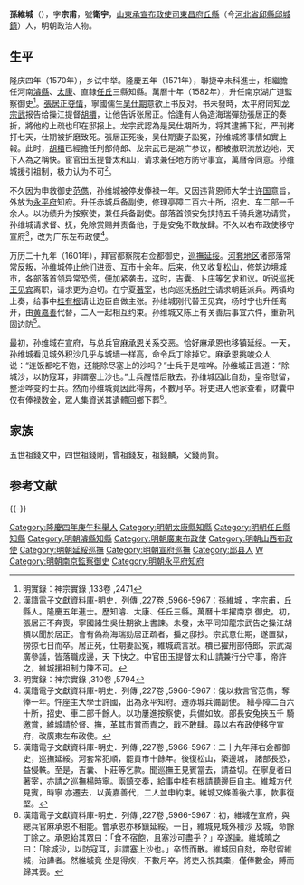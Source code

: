 {{明清人物信息框
| 姓名 = 孫維城
| 原名 =
| 圖片名稱= 
| 圖片大小 =
| 圖片說明 = 
| 最高職務 = 巡撫延綏都察院右僉都御史
| 國家 = 大明 
| 爵位 =
| 籍貫 =[[山東承宣布政使司|山東承宣布政使司]][[東昌府|東昌府]][[丘縣|丘縣]]
| 族裔 = 
| 字號 = 字宗甫，號衛宇
| 諡號 =
| 出生日期 = 嘉靖十九年（1540年）
| 出生地點 = [[山東承宣布政使司|山東]][[丘縣|丘縣]]
| 逝世日期 = 萬曆三十年（1602年）
| 逝世地點 = [[北直隶|直隶]][[宣府|宣府]]
| 墓葬 =
| 配偶 = 
| 親屬 = 
| 出身 =
* 隆慶五年辛未科同進士出身
| 經歷 =
| 著作 = *《皇明奏疏類鈔》61卷
}}
'''孫維城'''（{{bd|1540年||1602年||Sun孙}}），字'''宗甫'''，號'''衛宇'''，[[山東承宣布政使司|山東承宣布政使司]][[東昌府|東昌府]][[丘縣|丘縣]]（今[[河北省|河北省]][[邱縣|邱縣]][[邱城鎮|邱城鎮]]）人，明朝政治人物。

== 生平 ==
隆庆四年（1570年），乡试中举。隆慶五年（1571年），聯捷辛未科進士，相繼擔任河南[[濬縣|濬縣]]、[[太康|太康]]、直隸[[任丘|任丘]]三縣知縣。萬曆十年（1582年），升任南京湖广道監察御史<ref>明實錄：神宗實錄 ,133卷 ,2471</ref>。[[張居正|張居正]][[夺情|夺情]]，寧國儒生[[吴仕期|吴仕期]]意欲上书反对。书未發時，太平府同知[[龙宗武|龙宗武]]报告给操江提督[[胡檟|胡檟]]，让他告诉张居正。恰逢有人偽造海瑞彈劾張居正的奏折，將他的上疏也印在邸报上。龙宗武認為是吴仕期所为，将其逮捕下狱，严刑拷打七天，仕期被折磨致死。張居正死後，吴仕期妻子訟冤，孙维城將事情如實上報。此时，[[胡檟|胡檟]]已經擔任刑部侍郎、龙宗武已是湖广参议，都被撤职流放边地，天下人為之稱快。宦官田玉提督太和山，请求兼任地方防守事宜，萬曆帝同意。孙维城援引祖制，极力认为不可<ref>漢籍電子文獻資料庫-明史．列傳 ,227卷 ,5966-5967：孫維城 ，字宗甫，丘縣人。隆慶五年進士。歷知濬、太康、任丘三縣。萬曆十年擢南京 御史。初，張居正不奔喪，寧國諸生吳仕期欲上書諫。未發，太平同知龍宗武告之操江胡檟以聞於居正。會有偽為海瑞劾居正疏者，播之邸抄。宗武意仕期，遂置獄，搒掠七日而卒。居正死，仕期妻訟冤，維城疏言狀。檟已擢刑部侍郎，宗武湖廣參議，皆落職戍邊，天 下快之。中官田玉提督太和山請兼行分守事，帝許之，維城援祖制力陳不可。</ref>。

不久因为申救御史[[范儁|范儁]]，孙维城被停发俸禄一年。又因违背恩师大学士[[许国_(明朝)|许国]]意旨，外放为[[永平府|永平府]]知府。升任赤城兵备副使，修理亭障二百六十所，招史、车二部一千余人。以功绩升为按察使，兼任兵备副使。部落首领安兔挟持五千骑兵邀功请赏，孙维城请求督、抚，免除赏赐并责备他，于是安兔不敢放肆。不久以右布政使移守宣府<ref>明實錄：神宗實錄 ,310卷 ,5794</ref>，改为广东左布政使<ref>漢籍電子文獻資料庫-明史．列傳 ,227卷 ,5966-5967：俄以救言官范儁，奪俸一年。忤座主大學士許國，出為永平知府。遷赤城兵備副使。 繕亭障二百六十所，招史、車二部千餘人。以功屢進按察使，兵備如故。部長安兔挾五千 騎邀賞，維城請於督、撫，革其市賞而責之，戢不敢肆。尋以右布政使移守宣府，改廣東左布政使。</ref>。

万历二十九年（1601年），拜官都察院右佥都御史，[[延綏巡撫|巡撫延绥]]。[[河套地区|河套地区]]诸部落常常反叛，孙维城停止他们进贡、互市十余年。后来，他又收复[[松山区_(赤峰市)|松山]]，修筑边境城市，各部落首领异常恐慌，便加紧袭击。这时，吉囊、卜庄等乞求和议。听说巡抚[[王见宾|王见宾]]离职，请求更为迫切。在宁夏[[著宰|著宰]]，也向巡抚[[杨时宁|杨时宁]]请求朝廷派兵。两镇均上奏，给事中[[桂有根|桂有根]]请让边臣自做主张。孙维城刚代替王见宾，杨时宁也升任离开，由[[黄嘉善|黄嘉善]]代替，二人一起相互约束。孙维城又陈上有关善后事宜六件，重新巩固边防<ref>漢籍電子文獻資料庫-明史．列傳 ,227卷 ,5966-5967：二十九年拜右僉都御史，巡撫延綏。河套常犯順，罷貢市十餘年。後復松山，築邊城， 諸部長恐，益侵軼。至是，吉囊、卜莊等乞款。聞巡撫王見賓當去，請益切。在寧夏者曰 著宰，亦請之巡撫楊時寧。兩鎮交奏，給事中桂有根請聽邊臣自主。維城方代見賓，時寧 亦遷去，以黃嘉善代，二人並申約束。維城又條善後六事，款事復堅。</ref>。

最初，孙维城在宣府，与总兵官[[麻承恩|麻承恩]]关系交恶。恰好麻承恩也移镇延绥。一天，孙维城看见城外积沙几乎与城墙一样高，命令兵丁除掉它。麻承恩挑唆众人说：“连饭都吃不饱，还能除尽塞上的沙吗？”士兵于是喧哗。孙维城正言道：“除城沙，以防寇耳，非謂塞上沙也。”士兵醒悟后散去。孙维城因此自劾，皇帝慰留，整治哗变的士兵。然而孙维城竟因此得病，不數月卒。将吏进入他家查看，财囊中仅有俸禄数金，眾人集資送其遺體回鄉下葬<ref>漢籍電子文獻資料庫-明史．列傳 ,227卷 ,5966-5967：初，維城在宣府，與總兵官麻承恩不相能。會承恩亦移鎮延綏。一日，維城見城外積沙 及城，命餘丁除之。承恩紿其眾曰：「食不宿飽，且塞沙可盡乎？」卒遂譟。維城曉之曰：「除城沙，以防寇耳，非謂塞上沙也。」卒悟而散。維城因自劾，帝慰留維城，治譁者。然維城竟 坐是得疾，不數月卒。將吏入視其橐，僅俸數金，賻而歸其喪。</ref>。

== 家族 ==
五世祖錢文中，四世祖錢剛，曾祖錢友，祖錢麟，父錢尚賢。

== 参考文献 ==
{{Reflist|2}}

{{-}}
{{隆慶五年辛未科殿試金榜}}
{{DEFAULTSORT:Sun孫}}
[[Category:隆慶四年庚午科舉人|Category:隆慶四年庚午科舉人]]
[[Category:明朝太康縣知縣|Category:明朝太康縣知縣]]
[[Category:明朝任丘縣知縣|Category:明朝任丘縣知縣]]
[[Category:明朝濬縣知縣|Category:明朝濬縣知縣]]
[[Category:明朝廣東布政使|Category:明朝廣東布政使]]
[[Category:明朝山西布政使|Category:明朝山西布政使]]
[[Category:明朝延綏巡撫|Category:明朝延綏巡撫]]
[[Category:明朝宣府巡撫|Category:明朝宣府巡撫]]
[[Category:邱县人|Category:邱县人]]
[[Category:孙姓|W]]
[[Category:明朝南京監察御史|Category:明朝南京監察御史]]
[[Category:明朝永平府知府|Category:明朝永平府知府]]
